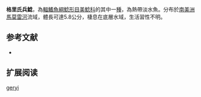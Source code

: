 {{Speciesbox
| name = 格里氏兵鯰
| image =  
| image_width = 250px
| image_caption = 
| status = NE
| status_system = IUCN3.1
| genus = Corydoras
| species = geryi
| authority = [[Nijssen_&_Isbrücker|Nijssen & Isbrücker]], 1983
| synonyms = *''Corydoras bolivianus'',Nijssen & Isbrücker, 1983
}}

'''格里氏兵鯰'''，為[[輻鰭魚綱|輻鰭魚綱]][[鯰形目|鯰形目]][[美鯰科|美鯰科]]的其中一[[種|種]]，為熱帶淡水魚。分布於[[南美洲|南美洲]][[馬莫雷河|馬莫雷河]]流域，體長可達5.8公分，棲息在底層水域，生活習性不明。

==参考文献==
*{{FishBase_species|genus=Corydoras|species=geryi|year=2014|month=11}}

== 扩展阅读 ==
{{refbegin}}
{{wikispecies-inline|Corydoras geryi|格里氏兵鯰}}
{{refend}}
{{Taxonbar|from=Q5627307}}

[[Category:兵鯰屬|geryi]]